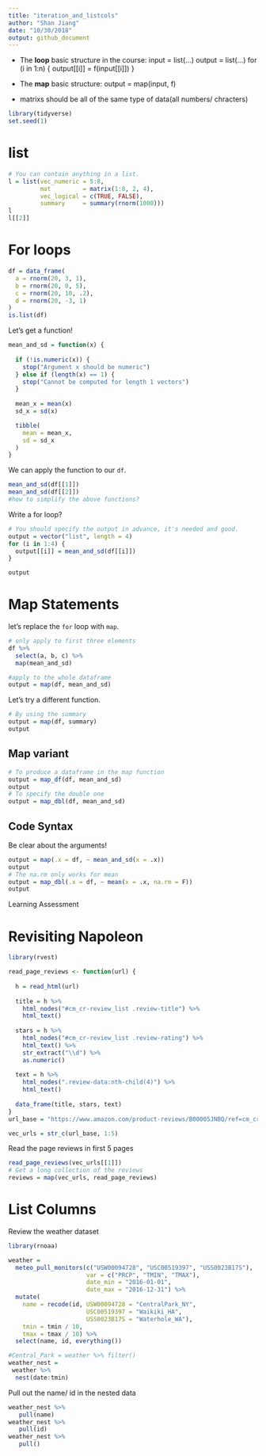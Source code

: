 ```yaml
---
title: "iteration_and_listcols"
author: "Shan Jiang"
date: "10/30/2018"
output: github_document
---
```

* The **loop** basic structure in the course:
input = list(...)
      output = list(...)
      for (i in 1:n) {
            output[[i]] = f(input[[i]])
}

* The **map** basic structure:
      output = map(input, f)
* matrixs should be all of the same type of data(all numbers/ chracters)

```r
library(tidyverse)
set.seed(1)
```

# list
```r
# You can contain anything in a list.
l = list(vec_numeric = 5:8,
         mat         = matrix(1:8, 2, 4),
         vec_logical = c(TRUE, FALSE),
         summary     = summary(rnorm(1000)))
l
l[[2]]
```

# For loops
```r
df = data_frame(
  a = rnorm(20, 3, 1),
  b = rnorm(20, 0, 5),
  c = rnorm(20, 10, .2),
  d = rnorm(20, -3, 1)
)
is.list(df)
```

Let's get a function!

```r
mean_and_sd = function(x) {
  
  if (!is.numeric(x)) {
    stop("Argument x should be numeric")
  } else if (length(x) == 1) {
    stop("Cannot be computed for length 1 vectors")
  }
  
  mean_x = mean(x)
  sd_x = sd(x)

  tibble(
    mean = mean_x, 
    sd = sd_x
  )
}

```

We can apply the function to our `df`.
```r
mean_and_sd(df[[1]])
mean_and_sd(df[[2]])
#how to simplify the above functions?
```
Write a for loop?

```r
# You should specify the output in advance, it's needed and good.
output = vector("list", length = 4)
for (i in 1:4) {
  output[[i]] = mean_and_sd(df[[i]])
}

output
```

# Map Statements

let's replace the `for` loop with `map`.

```r
# only apply to first three elements 
df %>% 
  select(a, b, c) %>% 
  map(mean_and_sd)

#apply to the whole dataframe 
output = map(df, mean_and_sd)

```

Let's try a different function.
```r
# By using the summary
output = map(df, summary)
output 
```

## Map variant 
```r
# To produce a dataframe in the map function 
output = map_df(df, mean_and_sd)
output 
# To specify the double one 
output = map_dbl(df, mean_and_sd)
```

## Code Syntax

Be clear about the arguments!
```r
output = map(.x = df, ~ mean_and_sd(x = .x))
output 
# The na.rm only works for mean 
output = map_dbl(.x = df, ~ mean(x = .x, na.rm = F))
output
```


Learning Assessment

# Revisiting Napoleon
```r
library(rvest)

read_page_reviews <- function(url) {
  
  h = read_html(url)
  
  title = h %>%
    html_nodes("#cm_cr-review_list .review-title") %>%
    html_text()
  
  stars = h %>%
    html_nodes("#cm_cr-review_list .review-rating") %>%
    html_text() %>%
    str_extract("\\d") %>%
    as.numeric()
  
  text = h %>%
    html_nodes(".review-data:nth-child(4)") %>%
    html_text()
  
  data_frame(title, stars, text)
}
url_base = "https://www.amazon.com/product-reviews/B00005JNBQ/ref=cm_cr_arp_d_viewopt_rvwer?ie=UTF8&reviewerType=avp_only_reviews&sortBy=recent&pageNumber="

vec_urls = str_c(url_base, 1:5)

```
Read the page reviews in first 5 pages 
```r
read_page_reviews(vec_urls[[1]])
# Get a long collection of the reviews 
reviews = map(vec_urls, read_page_reviews)
```

# List Columns
Review the weather dataset
```r
library(rnoaa)

weather = 
  meteo_pull_monitors(c("USW00094728", "USC00519397", "USS0023B17S"),
                      var = c("PRCP", "TMIN", "TMAX"), 
                      date_min = "2016-01-01",
                      date_max = "2016-12-31") %>%
  mutate(
    name = recode(id, USW00094728 = "CentralPark_NY", 
                      USC00519397 = "Waikiki_HA",
                      USS0023B17S = "Waterhole_WA"),
    tmin = tmin / 10,
    tmax = tmax / 10) %>%
  select(name, id, everything())
```


```r
#Central_Park = weather %>% filter()
weather_nest = 
 weather %>% 
  nest(date:tmin)
```

Pull out the name/ id in the nested data
```r
weather_nest %>% 
   pull(name)
weather_nest %>% 
   pull(id)
weather_nest %>% 
   pull()
```



